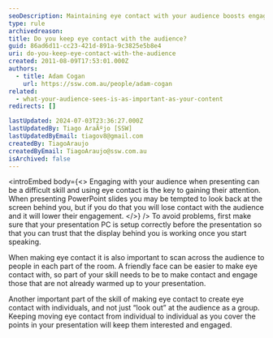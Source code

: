 ```yaml
---
seoDescription: Maintaining eye contact with your audience boosts engagement and attention during presentations, ensuring a successful outcome.
type: rule
archivedreason:
title: Do you keep eye contact with the audience?
guid: 86ad6d11-cc23-421d-891a-9c3825e5b8e4
uri: do-you-keep-eye-contact-with-the-audience
created: 2011-08-09T17:53:01.000Z
authors:
  - title: Adam Cogan
    url: https://ssw.com.au/people/adam-cogan
related:
  - what-your-audience-sees-is-as-important-as-your-content
redirects: []

lastUpdated: 2024-07-03T23:36:27.000Z
lastUpdatedBy: Tiago AraÃºjo [SSW]
lastUpdatedByEmail: tiagov8@gmail.com
createdBy: TiagoAraujo
createdByEmail: TiagoAraujo@ssw.com.au
isArchived: false
---
```


<introEmbed
  body={<>
Engaging with your audience when presenting can be a difficult skill and using eye contact is the key to gaining their attention. When presenting PowerPoint slides you may be tempted to look back at the screen behind you, but if you do that you will lose contact with the audience and it will lower their engagement.
  </>}
/>
To avoid problems, first make sure that your presentation PC is setup correctly before the presentation so that you can trust that the display behind you is working once you start speaking.

When making eye contact it is also important to scan across the audience to people in each part of the room. A friendly face can be easier to make eye contact with, so part of your skill needs to be to make contact and engage those that are not already warmed up to your presentation.

Another important part of the skill of making eye contact to create eye contact with individuals, and not just “look out” at the audience as a group. Keeping moving eye contact from individual to individual as you cover the points in your presentation will keep them interested and engaged.
